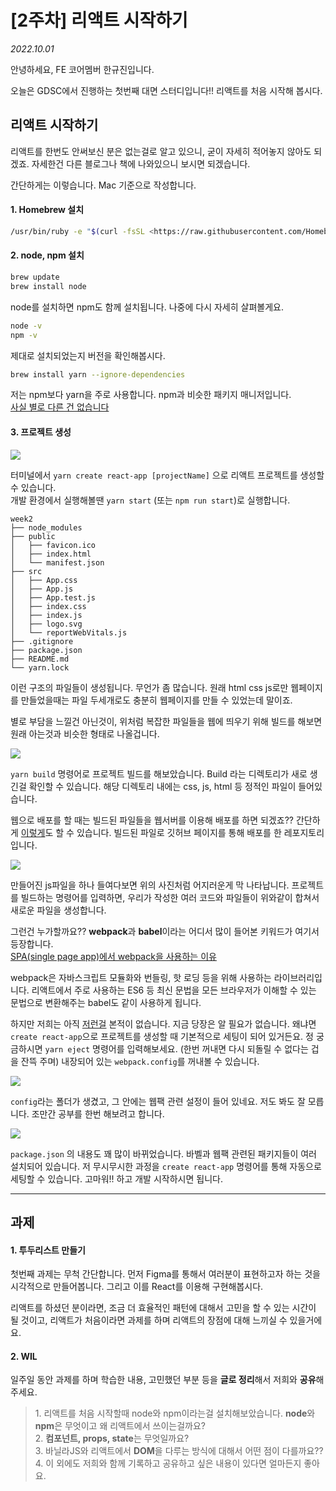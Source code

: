 
# \[2주차] 리액트 시작하기

_2022.10.01_

안녕하세요, FE 코어멤버 한규진입니다.

오늘은 GDSC에서 진행하는 첫번째 대면 스터디입니다!! 리액트를 처음 시작해 봅시다.

## **리액트 시작하기**

리액트를 한번도 안써보신 분은 없는걸로 알고 있으니, 굳이 자세히 적어놓지 않아도 되겠죠. 자세한건 다른 블로그나 책에 나와있으니 보시면 되겠습니다.

간단하게는 이렇습니다. Mac 기준으로 작성합니다.

#### 1\. Homebrew 설치

```bash
/usr/bin/ruby -e "$(curl -fsSL <https://raw.githubusercontent.com/Homebrew/install/master/install>)"
```

#### 2\. node, npm 설치

```bash
brew update
brew install node
```

node를 설치하면 npm도 함께 설치됩니다. 나중에 다시 자세히 살펴볼게요.

```bash
node -v
npm -v
```

제대로 설치되었는지 버전을 확인해봅시다.

```bash
brew install yarn --ignore-dependencies
```

저는 npm보다 yarn을 주로 사용합니다. npm과 비슷한 패키지 매니저입니다. <br/> [사실 별로 다른 건 없습니다](https://ehddnjs8989.medium.com/npm-vs-yarn-3a611c89d291)

#### 3\. 프로젝트 생성

![](https://img1.daumcdn.net/thumb/R1280x0/?scode=mtistory2&fname=https%3A%2F%2Fblog.kakaocdn.net%2Fdn%2FG8hKR%2FbtrNuKQ4yOF%2FbEO3ky8Vt7aQVBC4UKlvKk%2Fimg.png)

터미널에서 `yarn create react-app [projectName]` 으로 리액트 프로젝트를 생성할 수 있습니다.  
개발 환경에서 실행해볼땐 `yarn start` (또는 `npm run start`)로 실행합니다.

```
week2
├── node_modules
├── public
│   ├── favicon.ico
│   ├── index.html
│   └── manifest.json
├── src
│   ├── App.css
│   ├── App.js
│   ├── App.test.js
│   ├── index.css
│   ├── index.js
│   ├── logo.svg
│   └── reportWebVitals.js
├── .gitignore
├── package.json
├── README.md
└── yarn.lock
```

이런 구조의 파일들이 생성됩니다. 무언가 좀 많습니다. 원래 html css js로만 웹페이지를 만들었을때는 파일 두세개로도 충분히 웹페이지를 만들 수 있었는데 말이죠.

별로 부담을 느낄건 아닌것이, 위처럼 복잡한 파일들을 웹에 띄우기 위해 빌드를 해보면 원래 아는것과 비슷한 형태로 나올겁니다.

![](https://img1.daumcdn.net/thumb/R1280x0/?scode=mtistory2&fname=https%3A%2F%2Fblog.kakaocdn.net%2Fdn%2FbE74T6%2FbtrNuC6BllI%2FrQfv8kikfdrnBeDZNbEPU0%2Fimg.png)

`yarn build` 명령어로 프로젝트 빌드를 해보았습니다. Build 라는 디렉토리가 새로 생긴걸 확인할 수 있습니다. 해당 디렉토리 내에는 css, js, html 등 정적인 파일이 들어있습니다.

웹으로 배포를 할 때는 빌드된 파일들을 웹서버를 이용해 배포를 하면 되겠죠?? 간단하게 [이렇게](https://github.com/9yujin/react-todo-15th/tree/gh-pages)도 할 수 있습니다. 빌드된 파일로 깃허브 페이지를 통해 배포를 한 레포지토리입니다.

![](https://img1.daumcdn.net/thumb/R1280x0/?scode=mtistory2&fname=https%3A%2F%2Fblog.kakaocdn.net%2Fdn%2FK46ni%2FbtrNvi0NRAF%2FKRLBBwkGnGFKEahNRz55QK%2Fimg.png)

만들어진 js파일을 하나 들여다보면 위의 사진처럼 어지러운게 막 나타납니다. 프로젝트를 빌드하는 명령어를 입력하면, 우리가 작성한 여러 코드와 파일들이 위와같이 합쳐서 새로운 파일을 생성합니다.

그런건 누가할까요?? **webpack**과 **babel**이라는 어디서 많이 들어본 키워드가 여기서 등장합니다.  
[SPA(single page app)에서 webpack을 사용하는 이유](https://ljs0705.medium.com/spa-single-page-app-%EC%97%90%EC%84%9C-webpack%EC%9D%84-%EC%82%AC%EC%9A%A9%ED%95%98%EB%8A%94-%EC%9D%B4%EC%9C%A0-ce7d3f82fe9)

webpack은 자바스크립트 모듈화와 번들링, 핫 로딩 등을 위해 사용하는 라이브러리입니다. 리액트에서 주로 사용하는 ES6 등 최신 문법을 모든 브라우저가 이해할 수 있는 문법으로 변환해주는 babel도 같이 사용하게 됩니다.

하지만 저희는 아직 [저런걸](https://webroadcast.tistory.com/47) 본적이 없습니다. 지금 당장은 알 필요가 없습니다. 왜냐면 `create react-app`으로 프로젝트를 생성할 때 기본적으로 세팅이 되어 있거든요. 정 궁금하시면 `yarn eject` 명령어를 입력해보세요. (한번 꺼내면 다시 되돌릴 수 없다는 겁을 잔뜩 주며) 내장되어 있는 `webpack.config`를 꺼내볼 수 있습니다.

![](https://img1.daumcdn.net/thumb/R1280x0/?scode=mtistory2&fname=https%3A%2F%2Fblog.kakaocdn.net%2Fdn%2FqrI1g%2FbtrNwnUnBqM%2F1Taa19dmmmXPTqn8Fb7Iwk%2Fimg.png)

`config`라는 폴더가 생겼고, 그 안에는 웹팩 관련 설정이 들어 있네요. 저도 봐도 잘 모릅니다. 조만간 공부를 한번 해보려고 합니다.

<Img src="https://img1.daumcdn.net/thumb/R1280x0/?scode=mtistory2&fname=https%3A%2F%2Fblog.kakaocdn.net%2Fdn%2FeIpN6m%2FbtrNxa1kQgk%2FboROjMerAViuZ3wXlHVGqk%2Fimg.png" />

`package.json` 의 내용도 꽤 많이 바뀌었습니다. 바벨과 웹팩 관련된 패키지들이 여러 설치되어 있습니다. 저 무시무시한 과정을 `create react-app` 명령어를 통해 자동으로 세팅할 수 있습니다. 고마워!! 하고 개발 시작하시면 됩니다.

---

## **과제**

#### **1\. 투두리스트 만들기**

첫번째 과제는 무척 간단합니다. 먼저 Figma를 통해서 여러분이 표현하고자 하는 것을 시각적으로 만들어봅니다. 그리고 이를 React를 이용해 구현해봅시다.

리액트를 하셨던 분이라면, 조금 더 효율적인 패턴에 대해서 고민을 할 수 있는 시간이 될 것이고, 리액트가 처음이라면 과제를 하며 리액트의 장점에 대해 느끼실 수 있을거에요.

#### **2\. WIL**

일주일 동안 과제를 하며 학습한 내용, 고민했던 부분 등을 **글로 정리**해서 저희와 **공유**해주세요.

> 1\. 리액트를 처음 시작할때 node와 npm이라는걸 설치해보았습니다. **node**와 **npm**은 무엇이고 왜 리액트에서 쓰이는걸까요?  
> 2\. **컴포넌트, props, state**는 무엇일까요?  
> 3\. 바닐라JS와 리액트에서 **DOM**을 다루는 방식에 대해서 어떤 점이 다를까요??  
> 4\. 이 외에도 저희와 함께 기록하고 공유하고 싶은 내용이 있다면 얼마든지 좋아요.

<Comment />
